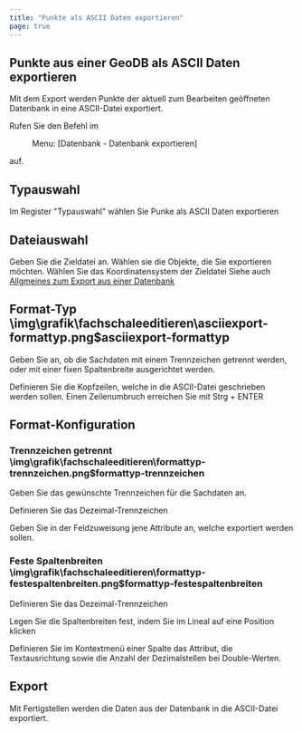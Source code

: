 ```yaml
---
title: "Punkte als ASCII Daten exportieren"
page: true
---
```

## Punkte aus einer GeoDB als ASCII Daten exportieren

Mit dem Export werden Punkte der aktuell zum Bearbeiten ge&#246;ffneten Datenbank in eine ASCII-Datei exportiert.

Rufen Sie den Befehl im  <Menu> Menu: [Datenbank - Datenbank exportieren] </Menu>  auf.

## Typauswahl
Im Register &quot;Typauswahl&quot; w&#228;hlen Sie  <Border>Punke als ASCII Daten exportieren</Border> 

## Dateiauswahl
Geben Sie die Zieldatei an.
W&#228;hlen sie die Objekte, die Sie exportieren m&#246;chten.
W&#228;hlen Sie das Koordinatensystem der Zieldatei
<Success>
Siehe auch [Allgmeines zum Export aus einer Datenbank](../fachschaleeditieren/datenbankexportieren)
</Success>

## Format-Typ<Image>\img\grafik\fachschaleeditieren\asciiexport-formattyp.png$asciiexport-formattyp</Image>

Geben Sie an, ob die Sachdaten mit einem Trennzeichen getrennt werden, oder mit einer fixen Spaltenbreite ausgerichtet werden.

Definieren Sie die Kopfzeilen, welche in die ASCII-Datei geschrieben werden sollen.
<Success>
Einen Zeilenumbruch erreichen Sie mit  <Border>Strg + ENTER</Border> 
</Success>

## Format-Konfiguration
### Trennzeichen getrennt<Image>\img\grafik\fachschaleeditieren\formattyp-trennzeichen.png$formattyp-trennzeichen</Image>

Geben Sie das gew&#252;nschte Trennzeichen f&#252;r die Sachdaten an.

Definieren Sie das Dezeimal-Trennzeichen

Geben Sie in der Feldzuweisung jene Attribute an, welche exportiert werden sollen.

### Feste Spaltenbreiten<Image>\img\grafik\fachschaleeditieren\formattyp-festespaltenbreiten.png$formattyp-festespaltenbreiten</Image>

Definieren Sie das Dezeimal-Trennzeichen

Legen Sie die Spaltenbreiten fest, indem Sie im Lineal auf eine Position klicken

Definieren Sie im Kontextmen&#252; einer Spalte das Attribut, die Textausrichtung sowie die Anzahl der Dezimalstellen bei Double-Werten.

## Export
Mit  <Border>Fertigstellen</Border>  werden die Daten aus der Datenbank in die ASCII-Datei exportiert.

